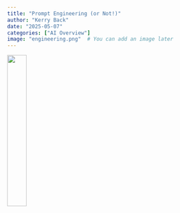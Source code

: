 ```yaml
---
title: "Prompt Engineering (or Not!)"
author: "Kerry Back"
date: "2025-05-07"
categories: ["AI Overview"]
image: "engineering.png"  # You can add an image later
---
```


![](engineering.png){width=30% fig-align="center"}